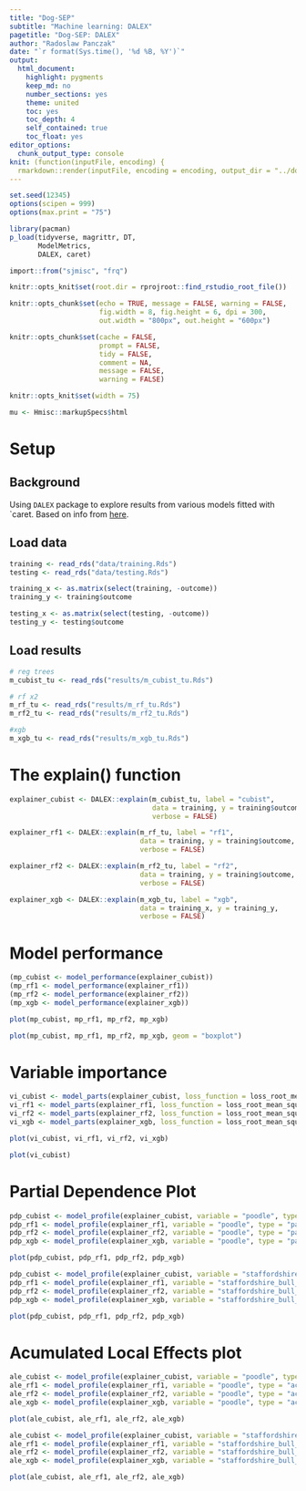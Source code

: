 ```yaml
---
title: "Dog-SEP"
subtitle: "Machine learning: DALEX"
pagetitle: "Dog-SEP: DALEX"
author: "Radoslaw Panczak"
date: "`r format(Sys.time(), '%d %B, %Y')`"
output: 
  html_document: 
    highlight: pygments
    keep_md: no
    number_sections: yes
    theme: united
    toc: yes
    toc_depth: 4
    self_contained: true
    toc_float: yes
editor_options: 
  chunk_output_type: console
knit: (function(inputFile, encoding) {
  rmarkdown::render(inputFile, encoding = encoding, output_dir = "../docs") })
---
```


<!-- ------------------------------------------------------------ --> 

```r
set.seed(12345)
options(scipen = 999)
options(max.print = "75")

library(pacman)
p_load(tidyverse, magrittr, DT,
       ModelMetrics, 
       DALEX, caret)

import::from("sjmisc", "frq")
```

```r
knitr::opts_knit$set(root.dir = rprojroot::find_rstudio_root_file())

knitr::opts_chunk$set(echo = TRUE, message = FALSE, warning = FALSE, 
                      fig.width = 8, fig.height = 6, dpi = 300, 
                      out.width = "800px", out.height = "600px")

knitr::opts_chunk$set(cache = FALSE,
                      prompt = FALSE,
                      tidy = FALSE,
                      comment = NA,
                      message = FALSE,
                      warning = FALSE)

knitr::opts_knit$set(width = 75)

mu <- Hmisc::markupSpecs$html
```

<!-- ------------------------------------------------------------ --> 

# Setup 

## Background 

Using `DALEX` package to explore results from various models fitted with `caret. Based on info from [here](https://htmlpreview.github.io/?https://github.com/ModelOriented/DALEX-docs/blob/master/vignettes/DALEX_caret.html). 

## Load data

```r
training <- read_rds("data/training.Rds")
testing <- read_rds("data/testing.Rds")

training_x <- as.matrix(select(training, -outcome))
training_y <- training$outcome

testing_x <- as.matrix(select(testing, -outcome))
testing_y <- testing$outcome
```

## Load results

```r
# reg trees
m_cubist_tu <- read_rds("results/m_cubist_tu.Rds")

# rf x2
m_rf_tu <- read_rds("results/m_rf_tu.Rds")
m_rf2_tu <- read_rds("results/m_rf2_tu.Rds")

#xgb
m_xgb_tu <- read_rds("results/m_xgb_tu.Rds")
```

<!-- ------------------------------------------------------------ --> 

# The explain() function

```r
explainer_cubist <- DALEX::explain(m_cubist_tu, label = "cubist", 
                                   data = training, y = training$outcome, 
                                   verbose = FALSE)

explainer_rf1 <- DALEX::explain(m_rf_tu, label = "rf1", 
                                data = training, y = training$outcome, 
                                verbose = FALSE)

explainer_rf2 <- DALEX::explain(m_rf2_tu, label = "rf2", 
                                data = training, y = training$outcome, 
                                verbose = FALSE)

explainer_xgb <- DALEX::explain(m_xgb_tu, label = "xgb", 
                                data = training_x, y = training_y, 
                                verbose = FALSE)
```

# Model performance

```r
(mp_cubist <- model_performance(explainer_cubist))
(mp_rf1 <- model_performance(explainer_rf1))
(mp_rf2 <- model_performance(explainer_rf2))
(mp_xgb <- model_performance(explainer_xgb))
```

```r
plot(mp_cubist, mp_rf1, mp_rf2, mp_xgb)
```

```r
plot(mp_cubist, mp_rf1, mp_rf2, mp_xgb, geom = "boxplot")
```

# Variable importance

```r
vi_cubist <- model_parts(explainer_cubist, loss_function = loss_root_mean_square)
vi_rf1 <- model_parts(explainer_rf1, loss_function = loss_root_mean_square)
vi_rf2 <- model_parts(explainer_rf2, loss_function = loss_root_mean_square)
vi_xgb <- model_parts(explainer_xgb, loss_function = loss_root_mean_square)
```

```r
plot(vi_cubist, vi_rf1, vi_rf2, vi_xgb)
```

```r
plot(vi_cubist)
```

# Partial Dependence Plot

```r
pdp_cubist <- model_profile(explainer_cubist, variable = "poodle", type = "partial")
pdp_rf1 <- model_profile(explainer_rf1, variable = "poodle", type = "partial")
pdp_rf2 <- model_profile(explainer_rf2, variable = "poodle", type = "partial")
pdp_xgb <- model_profile(explainer_xgb, variable = "poodle", type = "partial")
```

```r
plot(pdp_cubist, pdp_rf1, pdp_rf2, pdp_xgb)
```

```r
pdp_cubist <- model_profile(explainer_cubist, variable = "staffordshire_bull_terrier", type = "partial")
pdp_rf1 <- model_profile(explainer_rf1, variable = "staffordshire_bull_terrier", type = "partial")
pdp_rf2 <- model_profile(explainer_rf2, variable = "staffordshire_bull_terrier", type = "partial")
pdp_xgb <- model_profile(explainer_xgb, variable = "staffordshire_bull_terrier", type = "partial")
```

```r
plot(pdp_cubist, pdp_rf1, pdp_rf2, pdp_xgb)
```

# Acumulated Local Effects plot

```r
ale_cubist <- model_profile(explainer_cubist, variable = "poodle", type = "accumulated")
ale_rf1 <- model_profile(explainer_rf1, variable = "poodle", type = "accumulated")
ale_rf2 <- model_profile(explainer_rf2, variable = "poodle", type = "accumulated")
ale_xgb <- model_profile(explainer_xgb, variable = "poodle", type = "accumulated")
```

```r
plot(ale_cubist, ale_rf1, ale_rf2, ale_xgb)
```

```r
ale_cubist <- model_profile(explainer_cubist, variable = "staffordshire_bull_terrier", type = "accumulated")
ale_rf1 <- model_profile(explainer_rf1, variable = "staffordshire_bull_terrier", type = "accumulated")
ale_rf2 <- model_profile(explainer_rf2, variable = "staffordshire_bull_terrier", type = "accumulated")
ale_xgb <- model_profile(explainer_xgb, variable = "staffordshire_bull_terrier", type = "accumulated")
```

```r
plot(ale_cubist, ale_rf1, ale_rf2, ale_xgb)
```
